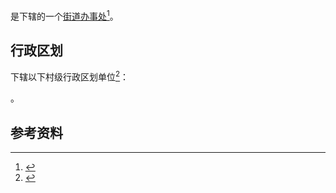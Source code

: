 {{中国乡级行政区|42/02/04/005/000}}

'''{{PAGENAMEBASE}}'''是{{PRC admin/fullname|42/02/04/005/000|3}}下辖的一个[[街道办事处|街道办事处]]<ref>{{PRC admin/ref sgc|{{PRC admin/parent|42/02/04/005/000}}}}</ref>。

== 行政区划 ==
{{PAGENAMEBASE}}下辖以下村级行政区划单位<ref>{{PRC admin/ref sgc|42/02/04/005/000}}</ref>：

{{PRC admin/children|42/02/04/005/000}}。

== 参考资料 ==
{{reflist}}

{{湖北行政区划小作品}}
{{PRC admin/navcat|42/02/04/005/000}}